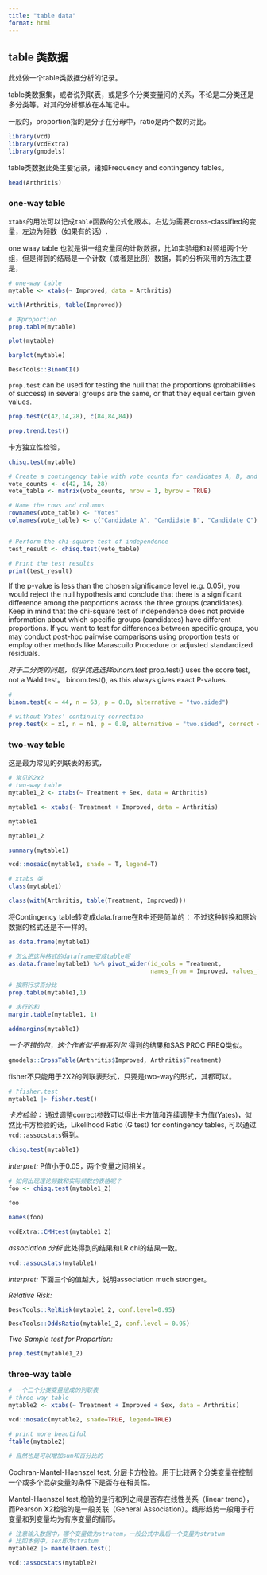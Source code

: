 ```yaml
---
title: "table data"
format: html
---
```


## table 类数据

此处做一个table类数据分析的记录。

table类数据集，或者说列联表，或是多个分类变量间的关系，不论是二分类还是多分类等。对其的分析都放在本笔记中。

一般的，proportion指的是分子在分母中，ratio是两个数的对比。


```r
library(vcd)
library(vcdExtra)
library(gmodels)
```

table类数据此处主要记录，诸如Frequency and contingency tables。

```r
head(Arthritis)
```

### one-way table 

`xtabs`的用法可以记成`table`函数的公式化版本。右边为需要cross-classified的变量，左边为频数（如果有的话）.

one waay table 也就是讲一组变量间的计数数据，比如实验组和对照组两个分组，但是得到的结局是一个计数（或者是比例）数据，其的分析采用的方法主要是，

```r
# one-way table
mytable <- xtabs(~ Improved, data = Arthritis)

with(Arthritis, table(Improved))

# 求proportion
prop.table(mytable)
```

```r
plot(mytable)
```

```r
barplot(mytable)
```

```r
DescTools::BinomCI()
```

`prop.test` can be used for testing the null that the proportions (probabilities of success) in several groups are the same, or that they equal certain given values.
```r
prop.test(c(42,14,28), c(84,84,84))
```


```r
prop.trend.test()
```


卡方独立性检验，
```r
chisq.test(mytable)
```


```r
# Create a contingency table with vote counts for candidates A, B, and C
vote_counts <- c(42, 14, 28)
vote_table <- matrix(vote_counts, nrow = 1, byrow = TRUE)

# Name the rows and columns
rownames(vote_table) <- "Votes"
colnames(vote_table) <- c("Candidate A", "Candidate B", "Candidate C")


# Perform the chi-square test of independence
test_result <- chisq.test(vote_table)

# Print the test results
print(test_result)

```
If the p-value is less than the chosen significance level (e.g. 0.05), you would reject the null hypothesis and conclude that there is a significant difference among the proportions across the three groups (candidates).
Keep in mind that the chi-square test of independence does not provide information about which specific groups (candidates) have different proportions. If you want to test for differences between specific groups, you may conduct post-hoc pairwise comparisons using proportion tests or employ other methods like Marascuilo Procedure or adjusted standardized residuals.


*对于二分类的问题，似乎优选选择binom.test*
prop.test() uses the score test, not a Wald test。
binom.test(), as this always gives exact P-values.
```r
# 
binom.test(x = 44, n = 63, p = 0.8, alternative = "two.sided")

# without Yates' continuity correction
prop.test(x = x1, n = n1, p = 0.8, alternative = "two.sided", correct = FALSE)
```


### two-way table

这是最为常见的列联表的形式，

```r
# 常见的2x2
# two-way table
mytable1_2 <- xtabs(~ Treatment + Sex, data = Arthritis)

mytable1 <- xtabs(~ Treatment + Improved, data = Arthritis)

mytable1

mytable1_2
```

```r
summary(mytable1)

```

```r
vcd::mosaic(mytable1, shade = T, legend=T)
```


```r
# xtabs 类
class(mytable1)

class(with(Arthritis, table(Treatment, Improved)))
```

将Contingency table转变成data.frame在R中还是简单的：
不过这种转换和原始数据的格式还是不一样的。
```r
as.data.frame(mytable1)

# 怎么把这种格式的dataframe变成table呢
as.data.frame(mytable1) %>% pivot_wider(id_cols = Treatment, 
                                        names_from = Improved, values_from = Freq)
```


```r
# 按照行求百分比
prop.table(mytable1,1)

# 求行的和
margin.table(mytable1, 1)
```
```r
addmargins(mytable1)
```

*一个不错的包，这个作者似乎有系列包*
得到的结果和SAS PROC FREQ类似。
```r
gmodels::CrossTable(Arthritis$Improved, Arthritis$Treatment)
```


fisher不只能用于2X2的列联表形式，只要是two-way的形式，其都可以。
```r
# ?fisher.test
mytable1 |> fisher.test()
```


*卡方检验：*
通过调整correct参数可以得出卡方值和连续调整卡方值(Yates)，似然比卡方检验的话，Likelihood Ratio (G test) for contingency tables,
可以通过`vcd::assocstats`得到。
```r
chisq.test(mytable1)
```
*interpret: *P值小于0.05，两个变量之间相关。


```r
# 如何出现理论频数和实际频数的表格呢？
foo <- chisq.test(mytable1_2)

foo

names(foo)
```

```r
vcdExtra::CMHtest(mytable1_2)
```



*association 分析*
此处得到的结果和LR chi的结果一致。
```r
vcd::assocstats(mytable1)
```
*interpret: *下面三个的值越大，说明association much stronger。


*Relative Risk:*
```r
DescTools::RelRisk(mytable1_2, conf.level=0.95)
```

```r
DescTools::OddsRatio(mytable1_2, conf.level = 0.95)
```

*Two Sample test for Proportion: *
```r
prop.test(mytable1_2)
```



### three-way table 

```r
# 一个三个分类变量组成的列联表
# three-way table
mytable2 <- xtabs(~ Treatment + Improved + Sex, data = Arthritis)
```


```r
vcd::mosaic(mytable2, shade=TRUE, legend=TRUE)
```

```r
# print more beautiful
ftable(mytable2)

# 自然也是可以增加sum和百分比的
```


Cochran-Mantel-Haenszel test, 分层卡方检验。用于比较两个分类变量在控制一个或多个混杂变量的条件下是否存在相关性。

Mantel-Haenszel test,检验的是行和列之间是否存在线性关系（linear trend），而Pearson X2检验的是一般关联（General Association）。线形趋势一般用于行变量和列变量均为有序变量的情形。
```r
# 注意输入数据中，哪个变量做为stratum，一般公式中最后一个变量为stratum
# 比如本例中，sex即为stratum
mytable2 |> mantelhaen.test()
```


```r
vcd::assocstats(mytable2)
```





